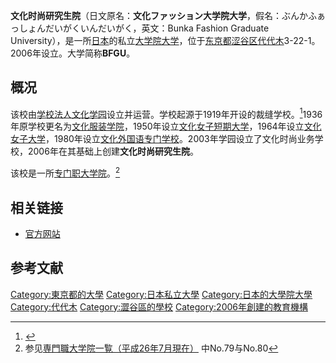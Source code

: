{{expand|time=2015-04-24T15:01:18+00:00}}
{{大学(日本)
|国 = 日本
|大学名 = 文化ファッション大学院大学
|ふりがな = ぶんかふぁっしょんだいがくいんだいがく
|英称 = Bunka Fashion Graduate University
|画像 = 文化ファッション大学院大学.jpg
|大学の略称 = BFGU
|大学設置年 = 2006年
|創立年 = 1919年
|学校種別 = 大学院大学
|設置者 = 学校法人文化学园
|本部所在地 = {{日本}}[[东京都|东京都]][[涩谷区|涩谷区]][[代代木|代代木]]3-22-1
|緯度度 = |緯度分 = |緯度秒 =
|経度度 = |経度分 = |経度秒 =
|キャンパス =
|学部 = 无
|研究科 = 時尚商業研究科
|ウェブサイト = http://bfgu-bunka.ac.jp/
}}
'''文化时尚研究生院'''（日文原名：'''文化ファッション大学院大学'''，假名：ぶんかふぁっしょんだいがくいんだいがく，英文：Bunka Fashion Graduate University），是一所[[日本|日本]]的私立[[大学院大学|大学院大学]]，位于[[东京都|东京都]][[涩谷区|涩谷区]][[代代木|代代木]]3-22-1。2006年设立。大学简称'''BFGU'''。

==概况==
该校由[[学校法人文化学园|学校法人文化学园]]设立并运营。学校起源于1919年开设的裁缝学校。<ref>{{Cite web |url=http://bfgu-bunka.ac.jp/cn/history/ |title=文化学园的历史 |access-date=2015-04-24 |archive-url=https://web.archive.org/web/20160826200616/http://bfgu-bunka.ac.jp/cn/history/ |archive-date=2016-08-26 |dead-url=yes }}</ref>1936年原学校更名为[[文化服装学院|文化服装学院]]，1950年设立[[文化女子短期大学|文化女子短期大学]]，1964年设立[[文化女子大学|文化女子大学]]，1980年设立[[文化外国语专门学校|文化外国语专门学校]]。2003年学园设立了文化时尚业务学校，2006年在其基础上创建'''文化时尚研究生院'''。

该校是一所[[专门职大学院|专门职大学院]]。<ref>参见[http://www.mext.go.jp/a_menu/koutou/senmonshoku/08060508.htm 専門職大学院一覧（平成26年7月現在）] {{Wayback|url=http://www.mext.go.jp/a_menu/koutou/senmonshoku/08060508.htm |date=20201202192446 }}中No.79与No.80</ref>

==相关链接==
* [http://bfgu-bunka.ac.jp/ 官方网站] {{Wayback|url=http://bfgu-bunka.ac.jp/ |date=20201124011912 }}

==参考文献==
{{reflist}}

{{DEFAULTSORT:Bunka Fashion Daigakuin Daigaku}}
[[Category:東京都的大學|Category:東京都的大學]]
[[Category:日本私立大學|Category:日本私立大學]]
[[Category:日本的大學院大學|Category:日本的大學院大學]]
[[Category:代代木|Category:代代木]]
[[Category:澀谷區的學校|Category:澀谷區的學校]]
[[Category:2006年創建的教育機構|Category:2006年創建的教育機構]]